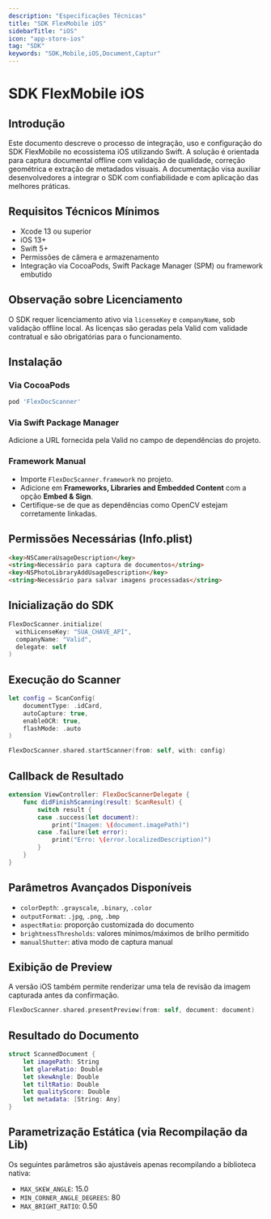```yaml
---
description: "Especificações Técnicas"
title: "SDK FlexMobile iOS"
sidebarTitle: "iOS"
icon: "app-store-ios"
tag: "SDK"
keywords: "SDK,Mobile,iOS,Document,Captur"
---
```


# SDK FlexMobile iOS

## Introdução

Este documento descreve o processo de integração, uso e configuração do SDK FlexMobile no ecossistema iOS utilizando Swift. A solução é orientada para captura documental offline com validação de qualidade, correção geométrica e extração de metadados visuais. A documentação visa auxiliar desenvolvedores a integrar o SDK com confiabilidade e com aplicação das melhores práticas.

## Requisitos Técnicos Mínimos

- Xcode 13 ou superior
- iOS 13\+
- Swift 5\+
- Permissões de câmera e armazenamento
- Integração via CocoaPods, Swift Package Manager (SPM) ou framework embutido

## Observação sobre Licenciamento

O SDK requer licenciamento ativo via `licenseKey` e `companyName`, sob validação offline local. As licenças são geradas pela Valid com validade contratual e são obrigatórias para o funcionamento.

## Instalação

### Via CocoaPods

```ruby
pod 'FlexDocScanner'
```

### Via Swift Package Manager

Adicione a URL fornecida pela Valid no campo de dependências do projeto.

### Framework Manual

- Importe `FlexDocScanner.framework` no projeto.
- Adicione em **Frameworks, Libraries and Embedded Content** com a opção **Embed & Sign**.
- Certifique-se de que as dependências como OpenCV estejam corretamente linkadas.

## Permissões Necessárias (Info.plist)

```markdown info.plist
<key>NSCameraUsageDescription</key>
<string>Necessário para captura de documentos</string>
<key>NSPhotoLibraryAddUsageDescription</key>
<string>Necessário para salvar imagens processadas</string>
```

## Inicialização do SDK

```swift
FlexDocScanner.initialize(
  withLicenseKey: "SUA_CHAVE_API",
  companyName: "Valid",
  delegate: self
)
```

## Execução do Scanner

```swift
let config = ScanConfig(
    documentType: .idCard,
    autoCapture: true,
    enableOCR: true,
    flashMode: .auto
)

FlexDocScanner.shared.startScanner(from: self, with: config)
```

## Callback de Resultado

```swift
extension ViewController: FlexDocScannerDelegate {
    func didFinishScanning(result: ScanResult) {
        switch result {
        case .success(let document):
            print("Imagem: \(document.imagePath)")
        case .failure(let error):
            print("Erro: \(error.localizedDescription)")
        }
    }
}
```

## Parâmetros Avançados Disponíveis

- `colorDepth`: `.grayscale`, `.binary`, `.color`
- `outputFormat`: `.jpg`, `.png`, `.bmp`
- `aspectRatio`: proporção customizada do documento
- `brightnessThresholds`: valores mínimos/máximos de brilho permitido
- `manualShutter`: ativa modo de captura manual

## Exibição de Preview

A versão iOS também permite renderizar uma tela de revisão da imagem capturada antes da confirmação.

```swift
FlexDocScanner.shared.presentPreview(from: self, document: document)
```

## Resultado do Documento

```swift
struct ScannedDocument {
    let imagePath: String
    let glareRatio: Double
    let skewAngle: Double
    let tiltRatio: Double
    let qualityScore: Double
    let metadata: [String: Any]
}
```

## Parametrização Estática (via Recompilação da Lib)

Os seguintes parâmetros são ajustáveis apenas recompilando a biblioteca nativa:

- `MAX_SKEW_ANGLE`: 15.0
- `MIN_CORNER_ANGLE_DEGREES`: 80
- `MAX_BRIGHT_RATIO`: 0.50